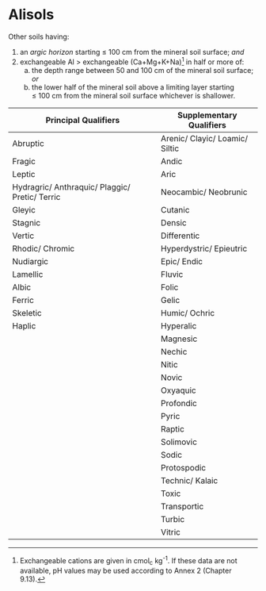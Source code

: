 # Alisols {#key-alisols}

::: grid
::: g-col-4
Other soils having:

1.  an *argic horizon* starting ≤ 100 cm from the mineral soil surface; *and*
2.  exchangeable Al \> exchangeable (Ca+Mg+K+Na)[^chapter-04-27-alisols-1] in half or more of:
    a.  the depth range between 50 and 100 cm of the mineral soil surface; *or*
    b.  the lower half of the mineral soil above a limiting layer starting ≤ 100 cm from the mineral soil surface whichever is shallower.
:::

::: g-col-8
| Principal Qualifiers                           | Supplementary Qualifiers       |
|-------------------------------------------|-----------------------------|
| Abruptic                                       | Arenic/ Clayic/ Loamic/ Siltic |
| Fragic                                         | Andic                          |
| Leptic                                         | Aric                           |
| Hydragric/ Anthraquic/ Plaggic/ Pretic/ Terric | Neocambic/ Neobrunic           |
| Gleyic                                         | Cutanic                        |
| Stagnic                                        | Densic                         |
| Vertic                                         | Differentic                    |
| Rhodic/ Chromic                                | Hyperdystric/ Epieutric        |
| Nudiargic                                      | Epic/ Endic                    |
| Lamellic                                       | Fluvic                         |
| Albic                                          | Folic                          |
| Ferric                                         | Gelic                          |
| Skeletic                                       | Humic/ Ochric                  |
| Haplic                                         | Hyperalic                      |
|                                                | Magnesic                       |
|                                                | Nechic                         |
|                                                | Nitic                          |
|                                                | Novic                          |
|                                                | Oxyaquic                       |
|                                                | Profondic                      |
|                                                | Pyric                          |
|                                                | Raptic                         |
|                                                | Solimovic                      |
|                                                | Sodic                          |
|                                                | Protospodic                    |
|                                                | Technic/ Kalaic                |
|                                                | Toxic                          |
|                                                | Transportic                    |
|                                                | Turbic                         |
|                                                | Vitric                         |
:::
:::

[^chapter-04-27-alisols-1]: Exchangeable cations are given in cmol~c~ kg^-1^. If these data are not available, pH values may be used according to Annex 2 (Chapter 9.13).
